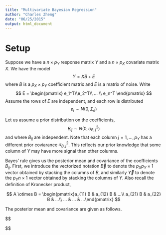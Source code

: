 ```yaml
---
title: "Multivariate Bayesian Regression"
author: "Charles Zheng"
date: "06/25/2015"
output: html_document
---
```


# Setup

Suppose we have a $n \times p_Y$ response matrix $Y$ and a $n \times p_X$ covariate matrix $X$.
We have the model
$$
Y = XB + E
$$
where $B$ is a $p_X \times p_Y$ coefficient matrix and $E$ is a matrix of noise.
Write $$
E = \begin{pmatrix} e_1^T\\e_2^T\\ ... \\ e_n^T \end{pmatrix}
$$
Assume the rows of $E$ are independent, and each row is distributed
$$
e_i \sim N(0, \Sigma_e)
$$

Let us assume a prior distribution on the coefficients,
$$
B_{ij} \sim N(0, \sigma^2_{B, j})
$$
and where $B_{ij}$ are independent.
Note that each column $j = 1,...,p_Y$ has a different prior coviarance $\sigma^2_{B, j}$.
This reflects our prior knowledge that some column of $Y$ may have more signal than other columns.

Bayes' rule gives us the posterior mean and covariance of the coefficients $B_{ij}$.
First, we introduce the vectorized notation $\vec{B}$ to denote the $p_X p_Y \times 1$ vector obtained by 
stacking the columns of $B$, and similarly $\vec{Y}$ to denote the $p_Y n \times 1$ vector obtained by stacking the columns of $Y$.  Also recall the definition of Kronecker product,

$$
A \otimes B = \begin{pmatrix}a_{11} B & a_{12} B & ...\\
a_{21} B & a_{22} B & ...\\
... & ... & ...\end{pmatrix}
$$

The posterior mean and covariance are given as follows.

$$

$$

